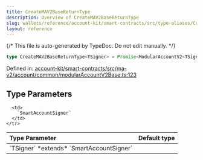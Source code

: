 ```yaml
---
title: CreateMAV2BaseReturnType
description: Overview of CreateMAV2BaseReturnType
slug: wallets/reference/account-kit/smart-contracts/src/type-aliases/CreateMAV2BaseReturnType
layout: reference
---
```


{/* This file is auto-generated by TypeDoc. Do not edit manually. */}

```ts
type CreateMAV2BaseReturnType<TSigner> = Promise<ModularAccountV2<TSigner>>;
```

Defined in: [account-kit/smart-contracts/src/ma-v2/account/common/modularAccountV2Base.ts:123](https://github.com/alchemyplatform/aa-sdk/blob/08ef11b1fc98663df6a97fa93722c7f14b33f1cc/account-kit/smart-contracts/src/ma-v2/account/common/modularAccountV2Base.ts#L123)

## Type Parameters

<table>
  <thead>
    <tr>
      <th align="left">Type Parameter</th>
      <th align="left">Default type</th>
    </tr>
  </thead>

  <tbody>
    <tr>
      <td>
        `TSigner` *extends* `SmartAccountSigner`
      </td>

      <td>
        `SmartAccountSigner`
      </td>
    </tr>

  </tbody>
</table>
